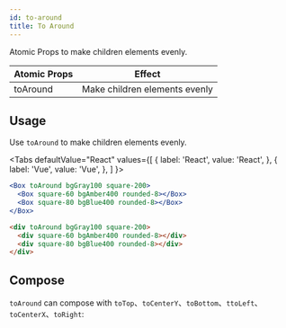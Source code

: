 ```yaml
---
id: to-around
title: To Around
---
```



Atomic Props to make children elements evenly.

| Atomic Props | Effect                        |
| ------------ | ----------------------------- |
| toAround     | Make children elements evenly |

## Usage

Use `toAround` to make children elements evenly.

<Tabs
defaultValue="React"
values={[
{ label: 'React', value: 'React', },
{ label: 'Vue', value: 'Vue', },
]
}>
<TabItem value="React">

```jsx live
<Box toAround bgGray100 square-200>
  <Box square-60 bgAmber400 rounded-8></Box>
  <Box square-80 bgBlue400 rounded-8></Box>
</Box>
```

</TabItem>
<TabItem value="Vue">

```html
<div toAround bgGray100 square-200>
  <div square-60 bgAmber400 rounded-8></div>
  <div square-80 bgBlue400 rounded-8></div>
</div>
```

</TabItem>
</Tabs>

## Compose

`toAround` can compose with `toTop`、`toCenterY`、`toBottom`、`ttoLeft`、`toCenterX`、`toRight`:

<LayoutEngine11 />
